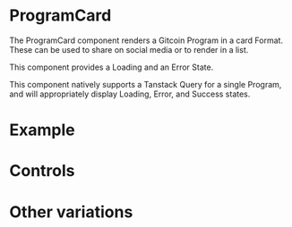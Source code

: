 

# ProgramCard

<Meta of={ProgramCardStories} />

The ProgramCard component renders a Gitcoin Program in a card Format. These can be used to share on social media or to render in a list.

This component provides a Loading and an Error State.

This component natively supports a Tanstack Query for a single Program, and will appropriately display Loading, Error, and Success states.

# Example

<Story of={ProgramCardStories.Default} />

# Controls

<Controls />

# Other variations

<Stories />
